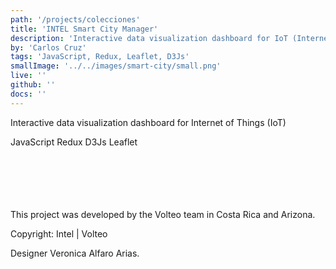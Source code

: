 ```yaml
---
path: '/projects/colecciones'
title: 'INTEL Smart City Manager'
description: 'Interactive data visualization dashboard for IoT (Internet of Things)'
by: 'Carlos Cruz'
tags: 'JavaScript, Redux, Leaflet, D3Js'
smallImage: '../../images/smart-city/small.png'
live: ''
github: ''
docs: ''
---
```




Interactive data visualization dashboard for Internet of Things (IoT)


<TagContainer>
  <Tag>JavaScript</Tag>
  <Tag>Redux</Tag>
  <Tag>D3Js</Tag>
  <Tag>Leaflet</Tag>
</TagContainer>

<br>
</br>
<br>
</br>

<Slider dots infinite slidesToShow={1} slidesToScroll={1}>
  <div>
      <ImageMDX src="smt-show-0.png" alt="ore" />
  </div>
  <div>
      <ImageMDX src="smt-show-1.png" alt="ore" />
  </div>
</Slider>

<br>
</br>

This project was developed by the Volteo team in Costa Rica and Arizona. 

Copyright:  Intel | Volteo

Designer Veronica Alfaro Arias.
